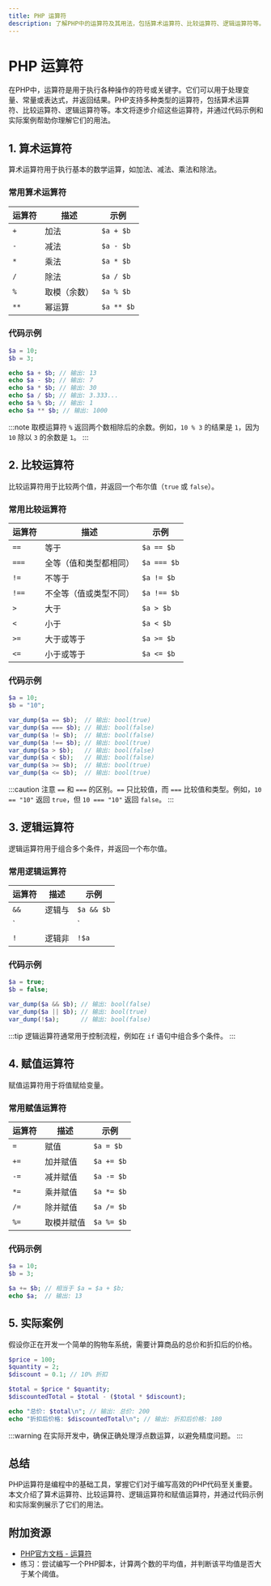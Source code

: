 ```yaml
---
title: PHP 运算符
description: 了解PHP中的运算符及其用法，包括算术运算符、比较运算符、逻辑运算符等。通过代码示例和实际案例，掌握PHP运算符的基础知识。
---
```


# PHP 运算符

在PHP中，运算符是用于执行各种操作的符号或关键字。它们可以用于处理变量、常量或表达式，并返回结果。PHP支持多种类型的运算符，包括算术运算符、比较运算符、逻辑运算符等。本文将逐步介绍这些运算符，并通过代码示例和实际案例帮助你理解它们的用法。

## 1. 算术运算符

算术运算符用于执行基本的数学运算，如加法、减法、乘法和除法。

### 常用算术运算符

| 运算符 | 描述       | 示例         |
|--------|------------|--------------|
| `+`    | 加法       | `$a + $b`    |
| `-`    | 减法       | `$a - $b`    |
| `*`    | 乘法       | `$a * $b`    |
| `/`    | 除法       | `$a / $b`    |
| `%`    | 取模（余数）| `$a % $b`    |
| `**`   | 幂运算     | `$a ** $b`   |

### 代码示例

```php
$a = 10;
$b = 3;

echo $a + $b; // 输出: 13
echo $a - $b; // 输出: 7
echo $a * $b; // 输出: 30
echo $a / $b; // 输出: 3.333...
echo $a % $b; // 输出: 1
echo $a ** $b; // 输出: 1000
```

:::note
取模运算符 `%` 返回两个数相除后的余数。例如，`10 % 3` 的结果是 `1`，因为 `10` 除以 `3` 的余数是 `1`。
:::

## 2. 比较运算符

比较运算符用于比较两个值，并返回一个布尔值（`true` 或 `false`）。

### 常用比较运算符

| 运算符 | 描述                     | 示例         |
|--------|--------------------------|--------------|
| `==`   | 等于                     | `$a == $b`   |
| `===`  | 全等（值和类型都相同）    | `$a === $b`  |
| `!=`   | 不等于                   | `$a != $b`   |
| `!==`  | 不全等（值或类型不同）    | `$a !== $b`  |
| `>`    | 大于                     | `$a > $b`    |
| `<`    | 小于                     | `$a < $b`    |
| `>=`   | 大于或等于               | `$a >= $b`   |
| `<=`   | 小于或等于               | `$a <= $b`   |

### 代码示例

```php
$a = 10;
$b = "10";

var_dump($a == $b);  // 输出: bool(true)
var_dump($a === $b); // 输出: bool(false)
var_dump($a != $b);  // 输出: bool(false)
var_dump($a !== $b); // 输出: bool(true)
var_dump($a > $b);   // 输出: bool(false)
var_dump($a < $b);   // 输出: bool(false)
var_dump($a >= $b);  // 输出: bool(true)
var_dump($a <= $b);  // 输出: bool(true)
```

:::caution
注意 `==` 和 `===` 的区别。`==` 只比较值，而 `===` 比较值和类型。例如，`10 == "10"` 返回 `true`，但 `10 === "10"` 返回 `false`。
:::

## 3. 逻辑运算符

逻辑运算符用于组合多个条件，并返回一个布尔值。

### 常用逻辑运算符

| 运算符 | 描述       | 示例         |
|--------|------------|--------------|
| `&&`   | 逻辑与     | `$a && $b`   |
| `||`   | 逻辑或     | `$a || $b`   |
| `!`    | 逻辑非     | `!$a`        |

### 代码示例

```php
$a = true;
$b = false;

var_dump($a && $b); // 输出: bool(false)
var_dump($a || $b); // 输出: bool(true)
var_dump(!$a);      // 输出: bool(false)
```

:::tip
逻辑运算符通常用于控制流程，例如在 `if` 语句中组合多个条件。
:::

## 4. 赋值运算符

赋值运算符用于将值赋给变量。

### 常用赋值运算符

| 运算符 | 描述           | 示例         |
|--------|----------------|--------------|
| `=`    | 赋值           | `$a = $b`    |
| `+=`   | 加并赋值       | `$a += $b`   |
| `-=`   | 减并赋值       | `$a -= $b`   |
| `*=`   | 乘并赋值       | `$a *= $b`   |
| `/=`   | 除并赋值       | `$a /= $b`   |
| `%=`   | 取模并赋值     | `$a %= $b`   |

### 代码示例

```php
$a = 10;
$b = 3;

$a += $b; // 相当于 $a = $a + $b;
echo $a;  // 输出: 13
```

## 5. 实际案例

假设你正在开发一个简单的购物车系统，需要计算商品的总价和折扣后的价格。

```php
$price = 100;
$quantity = 2;
$discount = 0.1; // 10% 折扣

$total = $price * $quantity;
$discountedTotal = $total - ($total * $discount);

echo "总价: $total\n"; // 输出: 总价: 200
echo "折扣后价格: $discountedTotal\n"; // 输出: 折扣后价格: 180
```

:::warning
在实际开发中，确保正确处理浮点数运算，以避免精度问题。
:::

## 总结

PHP运算符是编程中的基础工具，掌握它们对于编写高效的PHP代码至关重要。本文介绍了算术运算符、比较运算符、逻辑运算符和赋值运算符，并通过代码示例和实际案例展示了它们的用法。

## 附加资源

- [PHP官方文档 - 运算符](https://www.php.net/manual/zh/language.operators.php)
- 练习：尝试编写一个PHP脚本，计算两个数的平均值，并判断该平均值是否大于某个阈值。